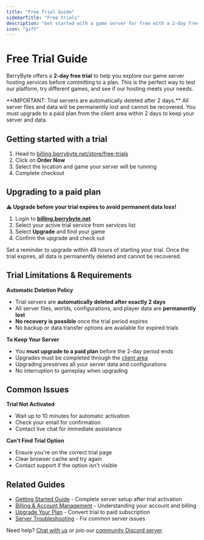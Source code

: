 ```yaml
---
title: "Free Trial Guide"
sidebarTitle: "Free trials"
description: "Get started with a game server for free with a 2-day free trial - no commitment required"
icon: "gift"
---
```


# Free Trial Guide

BerryByte offers a **2-day free trial** to help you explore our game server hosting services before committing to a plan. This is the perfect way to test our platform, try different games, and see if our hosting meets your needs.

<Warning>
  **IMPORTANT: Trial servers are automatically deleted after 2 days.** All server files and data will be permanently lost and cannot be recovered. You must upgrade to a paid plan from the client area within 2 days to keep your server and data.
</Warning>

## Getting started with a trial

1. Head to [billing.berrybyte.net/store/free-trials](https://billing.berrybyte.net/store/free-trials)
2. Click on **Order Now**
3. Select the location and game your server will be running
4. Complete checkout

## Upgrading to a paid plan

**⚠️ Upgrade before your trial expires to avoid permanent data loss!**

1. Login to [**billing.berrybyte.net**](https://billing.berrybyte.net/login)
2. Select your active trial service from services list
3. Select **Upgrade** and find your game
4. Confirm the upgrade and check out

<Tip>
  Set a reminder to upgrade within 48 hours of starting your trial. Once the trial expires, all data is permanently deleted and cannot be recovered.
</Tip>

## Trial Limitations & Requirements

**Automatic Deletion Policy**
- Trial servers are **automatically deleted after exactly 2 days**
- All server files, worlds, configurations, and player data are **permanently lost**
- **No recovery is possible** once the trial period expires
- No backup or data transfer options are available for expired trials

**To Keep Your Server**
- You **must upgrade to a paid plan** before the 2-day period ends
- Upgrades must be completed through the [client area](https://billing.berrybyte.net/login)
- Upgrading preserves all your server data and configurations
- No interruption to gameplay when upgrading

## Common Issues

**Trial Not Activated**
- Wait up to 10 minutes for automatic activation
- Check your email for confirmation
- Contact live chat for immediate assistance

**Can't Find Trial Option**
- Ensure you're on the correct trial page
- Clear browser cache and try again
- Contact support if the option isn't visible

## Related Guides

- [Getting Started Guide](/quickstart) - Complete server setup after trial activation
- [Billing & Account Management](/help) - Understanding your account and billing
- [Upgrade Your Plan](/help/upgrade-plan) - Convert trial to paid subscription
- [Server Troubleshooting](/troubleshooting) - Fix common server issues

Need help? [Chat with us](https://berrybyte.net/contact) or join our [community Discord server](https://discord.com/invite/Pv8DMpXtma).